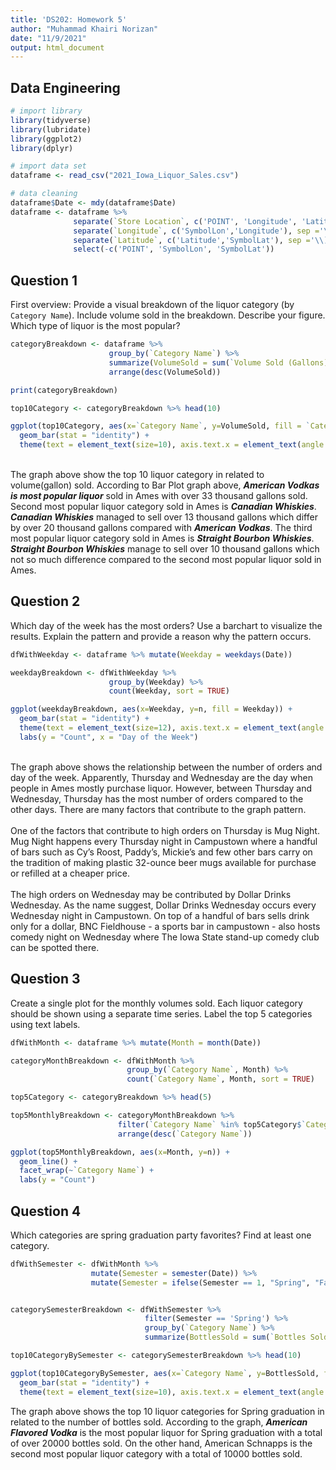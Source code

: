 ```yaml
---
title: 'DS202: Homework 5'
author: "Muhammad Khairi Norizan"
date: "11/9/2021"
output: html_document
---
```


## Data Engineering
```r
# import library 
library(tidyverse)
library(lubridate)
library(ggplot2)
library(dplyr)

# import data set
dataframe <- read_csv("2021_Iowa_Liquor_Sales.csv") 

# data cleaning
dataframe$Date <- mdy(dataframe$Date)
dataframe <- dataframe %>% 
              separate(`Store Location`, c('POINT', 'Longitude', 'Latitude'), " ", convert = TRUE) %>% 
              separate(`Longitude`, c('SymbolLon','Longitude'), sep ='\\(') %>% 
              separate(`Latitude`, c('Latitude','SymbolLat'), sep ='\\)') %>% 
              select(-c('POINT', 'SymbolLon', 'SymbolLat'))
```


## Question 1
First overview: Provide a visual breakdown of the liquor category (by `Category Name`). Include volume sold in the breakdown. Describe your figure. Which type of liquor is the most popular?

```r
categoryBreakdown <- dataframe %>% 
                      group_by(`Category Name`) %>% 
                      summarize(VolumeSold = sum(`Volume Sold (Gallons)`, na.rm = TRUE)) %>% 
                      arrange(desc(VolumeSold))

print(categoryBreakdown)
```

```r
top10Category <- categoryBreakdown %>% head(10)

ggplot(top10Category, aes(x=`Category Name`, y=VolumeSold, fill = `Category Name`)) + 
  geom_bar(stat = "identity") + 
  theme(text = element_text(size=10), axis.text.x = element_text(angle = 90, hjust=1))
```
\
The graph above show the top 10 liquor category in related to volume(gallon) sold. According to Bar Plot graph above, ***American Vodkas is most popular liquor*** sold in Ames with over 33 thousand gallons sold. Second most popular liquor category sold in Ames is ***Canadian Whiskies***. ***Canadian Whiskies*** managed to sell over 13 thousand gallons which differ by over 20 thousand gallons compared with ***American Vodkas***. The third most popular liquor category sold in Ames is ***Straight Bourbon Whiskies***. ***Straight Bourbon Whiskies*** manage to sell over 10 thousand gallons which not so much difference compared to the second most popular liquor sold in Ames. 

## Question 2
Which day of the week has the most orders? Use a barchart to visualize the results. Explain the pattern and provide a reason why the pattern occurs.

```r
dfWithWeekday <- dataframe %>% mutate(Weekday = weekdays(Date))

weekdayBreakdown <- dfWithWeekday %>% 
                      group_by(Weekday) %>% 
                      count(Weekday, sort = TRUE)

ggplot(weekdayBreakdown, aes(x=Weekday, y=n, fill = Weekday)) + 
  geom_bar(stat = "identity") + 
  theme(text = element_text(size=12), axis.text.x = element_text(angle = 90, hjust=1)) + 
  labs(y = "Count", x = "Day of the Week")
```
\
The graph above shows the relationship between the number of orders and day of the week. Apparently, Thursday and Wednesday are the day when people in Ames mostly purchase liquor. However, between Thursday and Wednesday, Thursday has the most number of orders compared to the other days. There are many factors that contribute to the graph pattern. \
\
One of the factors that contribute to high orders on Thursday is Mug Night. Mug Night happens every Thursday night in Campustown where a handful of bars such as Cy's Roost, Paddy's, Mickie's and few other bars carry on the tradition of making plastic 32-ounce beer mugs available for purchase or refilled at a cheaper price. \
\
The high orders on Wednesday may be contributed by Dollar Drinks Wednesday. As the name suggest, Dollar Drinks Wednesday occurs every Wednesday night in Campustown. On top of a handful of bars sells drink only for a dollar, BNC Fieldhouse - a sports bar in campustown - also hosts comedy night on Wednesday where The Iowa State stand-up comedy club can be spotted there.

## Question 3
Create a single plot for the monthly volumes sold. Each liquor category should be shown using a separate time series. Label the top 5 categories using text labels.

```r
dfWithMonth <- dataframe %>% mutate(Month = month(Date))

categoryMonthBreakdown <- dfWithMonth %>% 
                          group_by(`Category Name`, Month) %>% 
                          count(`Category Name`, Month, sort = TRUE)

top5Category <- categoryBreakdown %>% head(5)

top5MonthlyBreakdown <- categoryMonthBreakdown %>% 
                        filter(`Category Name` %in% top5Category$`Category Name`) %>% 
                        arrange(desc(`Category Name`))

ggplot(top5MonthlyBreakdown, aes(x=Month, y=n)) +
  geom_line() + 
  facet_wrap(~`Category Name`) + 
  labs(y = "Count")
```

## Question 4
Which categories are spring graduation party favorites? Find at least one category.

```r
dfWithSemester <- dfWithMonth %>% 
                  mutate(Semester = semester(Date)) %>% 
                  mutate(Semester = ifelse(Semester == 1, "Spring", "Fall"))


categorySemesterBreakdown <- dfWithSemester %>% 
                              filter(Semester == 'Spring') %>% 
                              group_by(`Category Name`) %>% 
                              summarize(BottlesSold = sum(`Bottles Sold`, na.rm = TRUE))

top10CategoryBySemester <- categorySemesterBreakdown %>% head(10)

ggplot(top10CategoryBySemester, aes(x=`Category Name`, y=BottlesSold, fill = `Category Name`)) +
  geom_bar(stat = "identity") + 
  theme(text = element_text(size=10), axis.text.x = element_text(angle = 90, hjust=1))
```

The graph above shows the top 10 liquor categories for Spring graduation in related to the number of bottles sold. According to the graph, ***American Flavored Vodka*** is the most popular liquor for Spring graduation with a total of over 20000 bottles sold. On the other hand, American Schnapps is the second most popular liquor category with a total of 10000 bottles sold. 